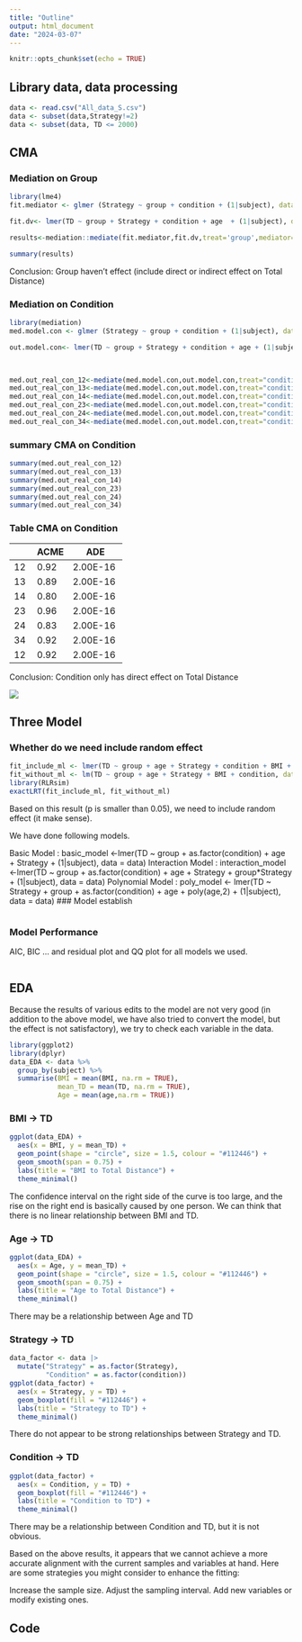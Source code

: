 ```yaml
---
title: "Outline"
output: html_document
date: "2024-03-07"
---
```


```r
knitr::opts_chunk$set(echo = TRUE)
```

## Library data, data processing

```r
data <- read.csv("All_data_S.csv")
data <- subset(data,Strategy!=2)
data <- subset(data, TD <= 2000)
```

## CMA

### Mediation on Group

```r
library(lme4)
fit.mediator <- glmer (Strategy ~ group + condition + (1|subject), data = subset(data, Completion == 0 & condition %in% c(1, 2, 3, 4 )), family='binomial') 

fit.dv<- lmer(TD ~ group + Strategy + condition + age  + (1|subject), data = subset(data, Completion == 0& condition %in% c(1, 2, 3, 4))) 

results<-mediation::mediate(fit.mediator,fit.dv,treat='group',mediator='Strategy',control.value = 1, treat.value = 2) 

summary(results) 
```

Conclusion: Group haven't effect (include direct or indirect effect on Total Distance)

### Mediation on Condition

```r
library(mediation)
med.model.con <- glmer (Strategy ~ group + condition + (1|subject), data = subset (data, Completion == 0 & condition %in% c(1, 2, 3, 4 )), family='binomial') 

out.model.con<- lmer(TD ~ group + Strategy + condition + age + (1|subject), data = subset(data, Completion == 0& condition %in% c(1, 2, 3, 4))) 

 

med.out_real_con_12<-mediate(med.model.con,out.model.con,treat="condition",mediator="Strategy", boot=FALSE, sims=500, control.value =1, treat.value = 2)
med.out_real_con_13<-mediate(med.model.con,out.model.con,treat="condition",mediator="Strategy", boot=FALSE, sims=500,control.value =1, treat.value = 3)
med.out_real_con_14<-mediate(med.model.con,out.model.con,treat="condition",mediator="Strategy", boot=FALSE, sims=500,control.value =1, treat.value = 4)
med.out_real_con_23<-mediate(med.model.con,out.model.con,treat="condition",mediator="Strategy", boot= FALSE, sims=500,control.value =2, treat.value = 3)
med.out_real_con_24<-mediate(med.model.con,out.model.con,treat="condition",mediator="Strategy", boot= FALSE, sims=500,control.value =2, treat.value = 4)
med.out_real_con_34<-mediate(med.model.con,out.model.con,treat="condition",mediator="Strategy", boot= FALSE, sims=500,control.value =3, treat.value = 4)

```

### summary CMA on Condition

```r
summary(med.out_real_con_12)
summary(med.out_real_con_13)
summary(med.out_real_con_14)
summary(med.out_real_con_23)
summary(med.out_real_con_24)
summary(med.out_real_con_34)  
```

### Table CMA on Condition

|     | ACME  | ADE       |
|-----|-------|-----------|
| 12​  | 0.92​  | 2.00E-16​  |
| 13​  | 0.89​  | 2.00E-16​  |
| 14​  | 0.80​  | 2.00E-16​  |
| 23​  | 0.96​  | 2.00E-16​  |
| 24​  | 0.83​  | 2.00E-16​  |
| 34​  | 0.92​  | 2.00E-16​  |
| 12​  | 0.92​  | 2.00E-16​  |

Conclusion: Condition only has direct effect on Total Distance

![](relationship.png)

## Three Model

### Whether do we need include random effect

```r
fit_include_ml <- lmer(TD ~ group + age + Strategy + condition + BMI + (1|subject), data = data, REML = FALSE)
fit_without_ml <- lm(TD ~ group + age + Strategy + BMI + condition, data = data) 
library(RLRsim)
exactLRT(fit_include_ml, fit_without_ml)
```

Based on this result (p is smaller than 0.05), we need to include random effect (it make sense).

We have done following models.

Basic Model : basic_model \<-lmer(TD \~ group + as.factor(condition) + age + Strategy + (1\|subject), data = data) Interaction Model : interaction_model \<-lmer(TD \~ group + as.factor(condition) + age + Strategy + group\*Strategy + (1\|subject), data = data) Polynomial Model : poly_model \<- lmer(TD \~ Strategy + group + as.factor(condition) + age + poly(age,2) + (1\|subject), data = data) \### Model establish

```r

```

### Model Performance

AIC, BIC ... and residual plot and QQ plot for all models we used.

```r
```

## EDA

Because the results of various edits to the model are not very good (in addition to the above model, we have also tried to convert the model, but the effect is not satisfactory), we try to check each variable in the data.

```r
library(ggplot2)
library(dplyr)
data_EDA <- data %>%
  group_by(subject) %>%
  summarise(BMI = mean(BMI, na.rm = TRUE), 
            mean_TD = mean(TD, na.rm = TRUE),
            Age = mean(age,na.rm = TRUE))
```

### BMI -\> TD

```r
ggplot(data_EDA) +
  aes(x = BMI, y = mean_TD) +
  geom_point(shape = "circle", size = 1.5, colour = "#112446") +
  geom_smooth(span = 0.75) +
  labs(title = "BMI to Total Distance") +
  theme_minimal()
```

The confidence interval on the right side of the curve is too large, and the rise on the right end is basically caused by one person. We can think that there is no linear relationship between BMI and TD.

### Age -\> TD

```r
ggplot(data_EDA) +
  aes(x = Age, y = mean_TD) +
  geom_point(shape = "circle", size = 1.5, colour = "#112446") +
  geom_smooth(span = 0.75) +
  labs(title = "Age to Total Distance") +
  theme_minimal()
```

There may be a relationship between Age and TD

### Strategy -\> TD

```r
data_factor <- data |>
  mutate("Strategy" = as.factor(Strategy),
         "Condition" = as.factor(condition))
ggplot(data_factor) +
  aes(x = Strategy, y = TD) +
  geom_boxplot(fill = "#112446") +
  labs(title = "Strategy to TD") +
  theme_minimal()
```

There do not appear to be strong relationships between Strategy and TD.

### Condition -\> TD

```r
ggplot(data_factor) +
  aes(x = Condition, y = TD) +
  geom_boxplot(fill = "#112446") +
  labs(title = "Condition to TD") +
  theme_minimal()
```

There may be a relationship between Condition and TD, but it is not obvious.

Based on the above results, it appears that we cannot achieve a more accurate alignment with the current samples and variables at hand. Here are some strategies you might consider to enhance the fitting:

Increase the sample size. Adjust the sampling interval. Add new variables or modify existing ones.

## Code

```r
```
